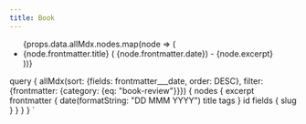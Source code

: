 ```yaml
---
title: Book
---
```


<ul>
  {props.data.allMdx.nodes.map(node => (
    <li key={node.id}>
      <Link to={node.fields.slug}>{node.frontmatter.title}</Link> (
      {node.frontmatter.date}) - {node.excerpt}
    </li>
  ))}
</ul>

  query {
  allMdx(sort: {fields: frontmatter___date, order: DESC}, filter: {frontmatter: {category: {eq: "book-review"}}}) {
    nodes {
      excerpt
      frontmatter {
        date(formatString: "DD MMM YYYY")
        title
        tags
      }
      id
      fields {
        slug
      }
    }
  }
}
`
